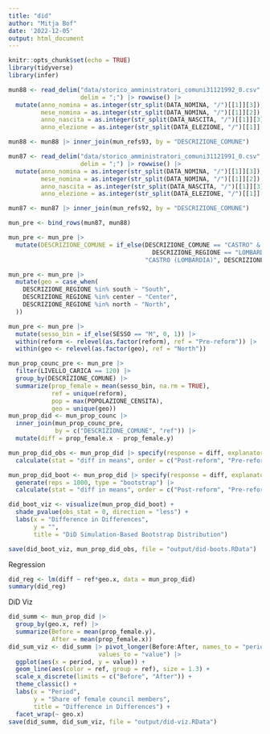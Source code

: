 ```yaml
---
title: "did"
author: "Mitja Bof"
date: '2022-12-05'
output: html_document
---
```


```r
knitr::opts_chunk$set(echo = TRUE)
library(tidyverse)
library(infer)
```

```r
mun88 <- read_delim("data/storico_amministratori_comuni31121992_0.csv", 
                    delim = ";") |> rowwise() |>
  mutate(anno_nomina = as.integer(str_split(DATA_NOMINA, "/")[[1]][3]),
         mese_nomina = as.integer(str_split(DATA_NOMINA, "/")[[1]][2]),
         anno_nascita = as.integer(str_split(DATA_NASCITA, "/")[[1]][3]),
         anno_elezione = as.integer(str_split(DATA_ELEZIONE, "/")[[1]][3]))

mun88 <- mun88 |> inner_join(mun_refs93, by = "DESCRIZIONE_COMUNE")

mun87 <- read_delim("data/storico_amministratori_comuni31121991_0.csv", 
                    delim = ";") |> rowwise() |>
  mutate(anno_nomina = as.integer(str_split(DATA_NOMINA, "/")[[1]][3]),
         mese_nomina = as.integer(str_split(DATA_NOMINA, "/")[[1]][2]),
         anno_nascita = as.integer(str_split(DATA_NASCITA, "/")[[1]][3]),
         anno_elezione = as.integer(str_split(DATA_ELEZIONE, "/")[[1]][3]))

mun87 <- mun87 |> inner_join(mun_refs92, by = "DESCRIZIONE_COMUNE")

mun_pre <- bind_rows(mun87, mun88)

```

```r
mun_pre <- mun_pre |>
  mutate(DESCRIZIONE_COMUNE = if_else(DESCRIZIONE_COMUNE == "CASTRO" & 
                                        DESCRIZIONE_REGIONE == "LOMBARDIA",
                                      "CASTRO (LOMBARDIA)", DESCRIZIONE_COMUNE))

mun_pre <- mun_pre |> 
  mutate(geo = case_when(
    DESCRIZIONE_REGIONE %in% south ~ "South",
    DESCRIZIONE_REGIONE %in% center ~ "Center",
    DESCRIZIONE_REGIONE %in% north ~ "North",
  ))

mun_pre <- mun_pre |>
  mutate(sesso_bin = if_else(SESSO == "M", 0, 1)) |>
  within(reform <- relevel(as.factor(reform), ref = "Pre-reform")) |>
  within(geo <- relevel(as.factor(geo), ref = "North"))

mun_prop_counc_pre <- mun_pre |> 
  filter(LIVELLO_CARICA == 120) |>
  group_by(DESCRIZIONE_COMUNE) |>
  summarize(prop_female = mean(sesso_bin, na.rm = TRUE),
            ref = unique(reform),
            pop = max(POPOLAZIONE_CENSITA),
            geo = unique(geo))
mun_prop_did <- mun_prop_counc |> 
  inner_join(mun_prop_counc_pre, 
             by = c("DESCRIZIONE_COMUNE", "ref")) |>
  mutate(diff = prop_female.x - prop_female.y)

```

```r
mun_prop_did_obs <- mun_prop_did |> specify(response = diff, explanatory = ref) |>
  calculate(stat = "diff in means", order = c("Post-reform", "Pre-reform"))

mun_prop_did_boot <- mun_prop_did |> specify(response = diff, explanatory = ref) |>
  generate(reps = 1000, type = "bootstrap") |>
  calculate(stat = "diff in means", order = c("Post-reform", "Pre-reform"))

did_boot_viz <- visualize(mun_prop_did_boot) + 
  shade_pvalue(obs_stat = 0, direction = "less") + 
  labs(x = "Difference in Differences",
       y = "", 
       title = "DiD Simulation-Based Bootstrap Distribution")

save(did_boot_viz, mun_prop_did_obs, file = "output/did-boots.RData")
```

Regression

```r
did_reg <- lm(diff ~ ref*geo.x, data = mun_prop_did)
summary(did_reg)
```
DiD Viz

```r
did_summ <- mun_prop_did |>
  group_by(geo.x, ref) |>
  summarize(Before = mean(prop_female.y),
            After = mean(prop_female.x))
did_sum_viz <- did_summ |> pivot_longer(Before:After, names_to = "period",
                         values_to = "value") |>
  ggplot(aes(x = period, y = value)) + 
  geom_line(aes(color = ref, group = ref), size = 1.3) + 
  scale_x_discrete(limits = c("Before", "After")) + 
  theme_classic() + 
  labs(x = "Period",
       y = "Share of female council members",
       title = "Difference in Differences") +
  facet_wrap(~ geo.x)
save(did_summ, did_sum_viz, file = "output/did-viz.RData")
```

